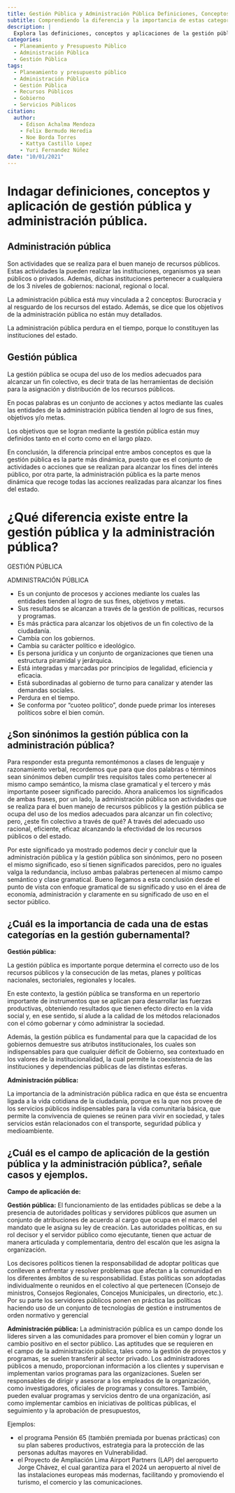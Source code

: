 ```yaml
---
title: Gestión Pública y Administración Pública Definiciones, Conceptos y Aplicación
subtitle: Comprendiendo la diferencia y la importancia de estas categorías en el ámbito gubernamental.
description: |
  Explora las definiciones, conceptos y aplicaciones de la gestión pública y la administración pública en este artículo informativo. Aprende cómo estas categorías están estrechamente relacionadas con el buen manejo de los recursos públicos y el logro de metas colectivas. Descubre las diferencias clave entre gestión pública y administración pública, así como su importancia en la gestión gubernamental.
categories:
  - Planeamiento y Presupuesto Público
  - Administración Pública
  - Gestión Pública
tags:
  - Planeamiento y presupuesto público
  - Administración Pública
  - Gestión Pública
  - Recursos Públicos
  - Gobierno
  - Servicios Públicos
citation:
  author:
    - Edison Achalma Mendoza
    - Felix Bermudo Heredia
    - Noe Borda Torres
    - Kattya Castillo Lopez
    - Yuri Fernandez Núñez
date: "10/01/2021"
---
```


# Indagar definiciones, conceptos y aplicación de gestión pública y administración pública.

## Administración pública

Son actividades que se realiza para el buen manejo de recursos públicos. Estas actividades la pueden realizar las instituciones, organismos ya sean públicos o privados. Además, dichas instituciones pertenecer a cualquiera de los 3 niveles de gobiernos: nacional, regional o local.

La administración pública está muy vinculada a 2 conceptos: Burocracia y al resguardo de los recursos del estado. Además, se dice que los objetivos de la administración pública no están muy detallados.

La administración pública perdura en el tiempo, porque lo constituyen las instituciones del estado.

## Gestión pública

La gestión pública se ocupa del uso de los medios adecuados para alcanzar un fin colectivo, es decir trata de las herramientas de decisión para la asignación y distribución de los recursos públicos.

En pocas palabras es un conjunto de acciones y actos mediante las cuales las entidades de la administración pública tienden al logro de sus fines, objetivos y/o metas.

Los objetivos que se logran mediante la gestión pública están muy definidos tanto en el corto como en el largo plazo.

En conclusión, la diferencia principal entre ambos conceptos es que la gestión pública es la parte más dinámica, puesto que es el conjunto de actividades o acciones que se realizan para alcanzar los fines del interés público, por otra parte, la administración pública es la parte menos dinámica que recoge todas las acciones realizadas para alcanzar los fines del estado.

# ¿Qué diferencia existe entre la gestión pública y la administración pública?

GESTIÓN PÚBLICA

ADMINISTRACIÓN PÚBLICA

-   Es un conjunto de procesos y acciones mediante los cuales las entidades tienden al logro de sus fines, objetivos y metas.
-   Sus resultados se alcanzan a través de la gestión de políticas, recursos y programas.
-   Es más práctica para alcanzar los objetivos de un fin colectivo de la ciudadanía.
-   Cambia con los gobiernos.
-   Cambia su carácter político e ideológico.
-   Es persona jurídica y un conjunto de organizaciones que tienen una estructura piramidal y jerárquica.
-   Está integradas y marcadas por principios de legalidad, eficiencia y eficacia.
-   Está subordinadas al gobierno de turno para canalizar y atender las demandas sociales.
-   Perdura en el tiempo.
-   Se conforma por "cuoteo político", donde puede primar los intereses políticos sobre el bien común.

## ¿Son sinónimos la gestión pública con la administración pública?

Para responder esta pregunta remontémonos a clases de lenguaje y razonamiento verbal, recordemos que para que dos palabras o términos sean sinónimos deben cumplir tres requisitos tales como pertenecer al mismo campo semántico, la misma clase gramatical y el tercero y más importante poseer significado parecido. Ahora analicemos los significados de ambas frases, por un lado, la administración pública son actividades que se realiza para el buen manejo de recursos públicos y la gestión pública se ocupa del uso de los medios adecuados para alcanzar un fin colectivo; pero, ¿este fin colectivo a través de qué? A través del adecuado uso racional, eficiente, eficaz alcanzando la efectividad de los recursos públicos o del estado.

Por este significado ya mostrado podemos decir y concluir que la administración pública y la gestión pública son sinónimos, pero no poseen el mismo significado, eso sí tienen significados parecidos, pero no iguales valga la redundancia, incluso ambas palabras pertenecen al mismo campo semántico y clase gramatical. Bueno llegamos a esta conclusión desde el punto de vista con enfoque gramatical de su significado y uso en el área de economía, administración y claramente en su significado de uso en el sector público.

## ¿Cuál es la importancia de cada una de estas categorías en la gestión gubernamental?

**Gestión pública:**

La gestión pública es importante porque determina el correcto uso de los recursos públicos y la consecución de las metas, planes y políticas nacionales, sectoriales, regionales y locales.

En este contexto, la gestión pública se transforma en un repertorio importante de instrumentos que se aplican para desarrollar las fuerzas productivas, obteniendo resultados que tienen efecto directo en la vida social y, en ese sentido, sí alude a la calidad de los métodos relacionados con el cómo gobernar y cómo administrar la sociedad.

Además, la gestión pública es fundamental para que la capacidad de los gobiernos demuestre sus atributos institucionales, los cuales son indispensables para que cualquier déficit de Gobierno, sea contextuado en los valores de la institucionalidad, la cual permite la coexistencia de las instituciones y dependencias públicas de las distintas esferas.

**Administración pública:**

La importancia de la administración pública radica en que ésta se encuentra ligada a la vida cotidiana de la ciudadanía, porque es la que nos provee de los servicios públicos indispensables para la vida comunitaria básica, que permite la convivencia de quienes se reúnen para vivir en sociedad, y tales servicios están relacionados con el transporte, seguridad pública y medioambiente.

## ¿Cuál es el campo de aplicación de la gestión pública y la administración pública?, señale casos y ejemplos.

**Campo de aplicación de:**

**Gestión pública:** El funcionamiento de las entidades públicas se debe a la presencia de autoridades políticas y servidores públicos que asumen un conjunto de atribuciones de acuerdo al cargo que ocupa en el marco del mandato que le asigna su ley de creación. Las autoridades políticas, en su rol decisor y el servidor público como ejecutante, tienen que actuar de manera articulada y complementaria, dentro del escalón que les asigna la organización.

Los decisores políticos tienen la responsabilidad de adoptar políticas que conlleven a enfrentar y resolver problemas que afectan a la comunidad en los diferentes ámbitos de su responsabilidad. Estas políticas son adoptadas individualmente o reunidos en el colectivo al que pertenecen (Consejo de ministros, Consejos Regionales, Concejos Municipales, un directorio, etc.). Por su parte los servidores públicos ponen en práctica las políticas haciendo uso de un conjunto de tecnologías de gestión e instrumentos de orden normativo y gerencial

**Administración pública:** La administración pública es un campo donde los líderes sirven a las comunidades para promover el bien común y lograr un cambio positivo en el sector público. Las aptitudes que se requieren en el campo de la administración pública, tales como la gestión de proyectos y programas, se suelen transferir al sector privado. Los administradores públicos a menudo, proporcionan información a los clientes y supervisan e implementan varios programas para las organizaciones. Suelen ser responsables de dirigir y asesorar a los empleados de la organización, como investigadores, oficiales de programas y consultores. También, pueden evaluar programas y servicios dentro de una organización, así como implementar cambios en iniciativas de políticas públicas, el seguimiento y la aprobación de presupuestos,

Ejemplos:

-   el programa Pensión 65 (también premiada por buenas prácticas) con su plan saberes productivos, estrategia para la protección de las personas adultas mayores en Vulnerabilidad.
-   el Proyecto de Ampliación Lima Airport Partners (LAP) del aeropuerto Jorge Chávez, el cual garantiza para el 2024 un aeropuerto al nivel de las instalaciones europeas más modernas, facilitando y promoviendo el turismo, el comercio y las comunicaciones.